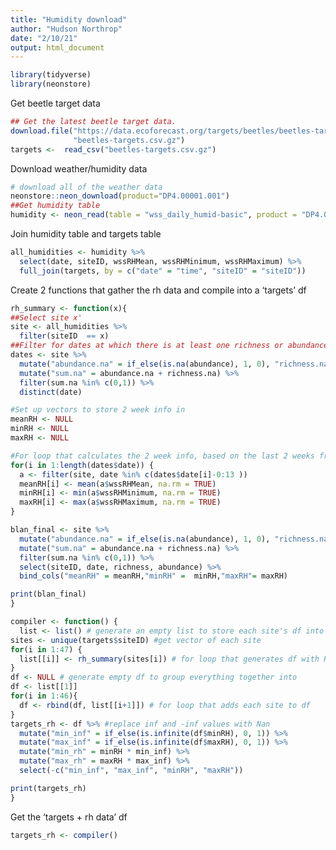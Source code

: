 ```yaml
---
title: "Humidity download"
author: "Hudson Northrop"
date: "2/10/21"
output: html_document
---
```


```r
library(tidyverse)
library(neonstore)

```


Get beetle target data
```r
## Get the latest beetle target data.  
download.file("https://data.ecoforecast.org/targets/beetles/beetles-targets.csv.gz",
              "beetles-targets.csv.gz")
targets <-  read_csv("beetles-targets.csv.gz")
```

Download weather/humidity data
```r
# download all of the weather data
neonstore::neon_download(product="DP4.00001.001")
##Get humidity table
humidity <- neon_read(table = "wss_daily_humid-basic", product = "DP4.00001.001")

```

Join humidity table and targets table
```r
all_humidities <- humidity %>%
  select(date, siteID, wssRHMean, wssRHMinimum, wssRHMaximum) %>%
  full_join(targets, by = c("date" = "time", "siteID" = "siteID"))
```
Create 2 functions that gather the rh data and compile into a 'targets' df 
```r
rh_summary <- function(x){
##Select site x'
site <- all_humidities %>%
  filter(siteID  == x)
##Filter for dates at which there is at least one richness or abundance observation
dates <- site %>%
  mutate("abundance.na" = if_else(is.na(abundance), 1, 0), "richness.na" = if_else(is.na(richness), 1, 0)) %>%
  mutate("sum.na" = abundance.na + richness.na) %>%
  filter(sum.na %in% c(0,1)) %>%
  distinct(date)

#Set up vectors to store 2 week info in
meanRH <- NULL
minRH <- NULL
maxRH <- NULL

#For loop that calculates the 2 week info, based on the last 2 weeks from each beetle measurement
for(i in 1:length(dates$date)) {
  a <- filter(site, date %in% c(dates$date[i]-0:13 ))
  meanRH[i] <- mean(a$wssRHMean, na.rm = TRUE)
  minRH[i] <- min(a$wssRHMinimum, na.rm = TRUE)
  maxRH[i] <- max(a$wssRHMaximum, na.rm = TRUE)
}

blan_final <- site %>%
  mutate("abundance.na" = if_else(is.na(abundance), 1, 0), "richness.na" = if_else(is.na(richness), 1, 0)) %>%
  mutate("sum.na" = abundance.na + richness.na) %>%
  filter(sum.na %in% c(0,1)) %>%
  select(siteID, date, richness, abundance) %>%
  bind_cols("meanRH" = meanRH,"minRH" =  minRH,"maxRH"= maxRH)

print(blan_final)
}

compiler <- function() {
  list <- list() # generate an empty list to store each site's df into
sites <- unique(targets$siteID) #get vector of each site
for(i in 1:47) {
  list[[i]] <- rh_summary(sites[i]) # for loop that generates df with RH data for each site
}
df <- NULL # generate empty df to group everything together into
df <- list[[1]]
for(i in 1:46){
  df <- rbind(df, list[[i+1]]) # for loop that adds each site to df
}
targets_rh <- df %>% #replace inf and -inf values with Nan
  mutate("min_inf" = if_else(is.infinite(df$minRH), 0, 1)) %>%
  mutate("max_inf" = if_else(is.infinite(df$maxRH), 0, 1)) %>%
  mutate("min_rh" = minRH * min_inf) %>%
  mutate("max_rh" = maxRH * max_inf) %>%
  select(-c("min_inf", "max_inf", "minRH", "maxRH"))

print(targets_rh)
}

```
Get the 'targets + rh data' df
```r
targets_rh <- compiler()
```
